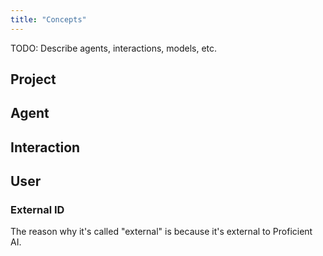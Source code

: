 ```yaml
---
title: "Concepts"
---
```


TODO: Describe agents, interactions, models, etc.

## Project

## Agent

## Interaction

## User

### External ID

The reason why it's called "external" is because it's external to Proficient AI.
